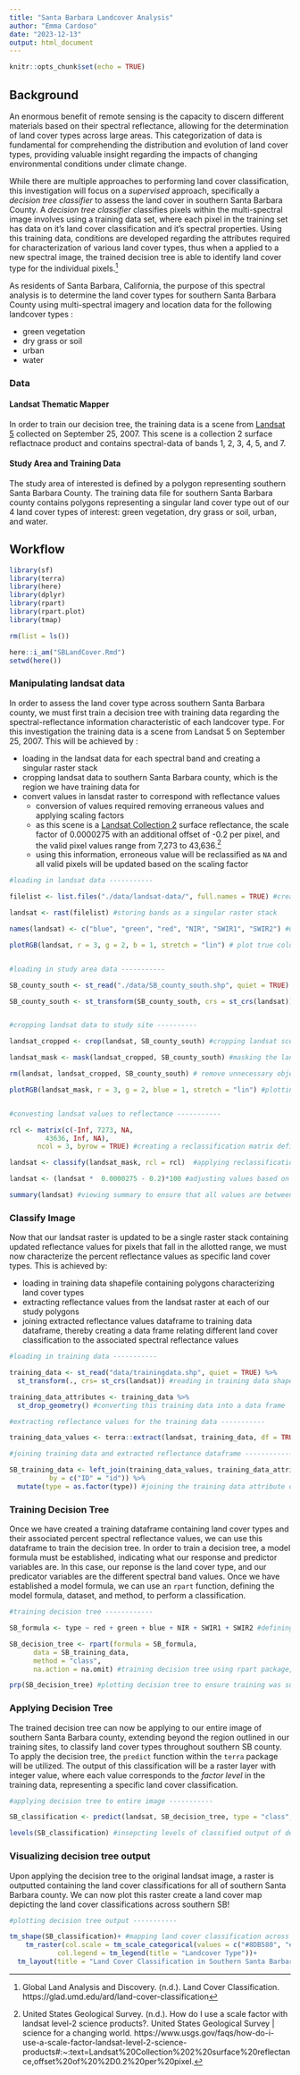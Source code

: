 ```yaml
---
title: "Santa Barbara Landcover Analysis"
author: "Emma Cardoso"
date: "2023-12-13"
output: html_document
---
```


```r
knitr::opts_chunk$set(echo = TRUE)
```

## Background


An enormous benefit of remote sensing is the capacity to discern different materials based on their spectral reflectance, allowing for the determination of land cover types across large areas. This categorization of data is fundamental for comprehending the distribution and evolution of land cover types, providing valuable insight regarding the impacts of changing environmental conditions under climate change. 

While there are multiple approaches to performing land cover classification, this investigation will focus on a *supervised* approach, specifically a *decision tree classifier* to assess the land cover in southern Santa Barbara County.  A *decision tree classifier* classifies pixels within the multi-spectral image involves using a training data set, where each pixel in the training set has data on it's land cover classification and it's spectral properties. Using this training data, conditions are developed regarding the attributes required for characterization of various land cover types, thus when a applied to a new spectral image, the trained decision tree is able to identify land cover type for the individual pixels.[^glad] 

As residents of Santa Barbara, California, the purpose of this spectral analysis is to determine the land cover types for southern Santa Barbara County using multi-spectral imagery and location data for the following landcover types :

-   green vegetation\
-   dry grass or soil\
-   urban\
-   water\



[^glad]:Global Land Analysis and Discovery. (n.d.).  Land Cover Classification. https://glad.umd.edu/ard/land-cover-classification 


### Data
#### Landsat Thematic Mapper
In order to train our decision tree, the training data is a scene from [Landsat 5](https://www.usgs.gov/landsat-missions/landsat-5) collected on September 25, 2007. This scene is a collection 2 surface reflactnace product and contains spectral-data of bands 1, 2, 3, 4, 5, and 7. 

#### Study Area and Training Data
The study area of interested is defined by a polygon representing southern Santa Barbara County. The training data file for southern Santa Barbara county contains polygons representing a singular land cover type out of our 4 land cover types of interest: green vegetation, dry grass or soil, urban, and water.
 
## Workflow
```r
library(sf)
library(terra)
library(here)
library(dplyr)
library(rpart)
library(rpart.plot)
library(tmap)

rm(list = ls())

here::i_am("SBLandCover.Rmd")
setwd(here())
```
### Manipulating landsat data
In order to assess the land cover type across southern Santa Barbara county, we must first train a decision tree with training data regarding the spectral-reflectance information characteristic of each landcover type. For this investigation the training data is a scene from Landsat 5 on September 25, 2007. This will be achieved by :

- loading in the landsat data for each spectral band and creating a singular raster stack\
- cropping landsat data to southern Santa Barbara county, which is the region we have training data for\
- convert values in lansdat raster to correspond with reflectance values\
    - conversion of values required removing erraneous values and applying scaling factors\
    - as this scene is a [Landsat Collection 2](https://www.usgs.gov/faqs/how-do-i-use-a-scale-factor-landsat-level-2-science-products#:~:text=Landsat%20Collection%202%20surface%20reflectance,offset%20of%20%2D0.2%20per%20pixel.) surface reflectance, the scale factor of 0.0000275 with an additional offset of -0.2 per pixel, and the valid pixel values range from 7,273 to 43,636.[^usgs]\
    - using this information, erroneous value will be reclassified as `NA` and all valid pixels will be updated based on the scaling factor
    

[^usgs]:United States Geological Survey. (n.d.). How do I use a scale factor with landsat level-2 science products?. United States Geological Survey | science for a changing world. https://www.usgs.gov/faqs/how-do-i-use-a-scale-factor-landsat-level-2-science-products#:~:text=Landsat%20Collection%202%20surface%20reflectance,offset%20of%20%2D0.2%20per%20pixel. 

```r
#loading in landsat data -----------

filelist <- list.files("./data/landsat-data/", full.names = TRUE) #creating a list containing the names all the six spectral band files

landsat <- rast(filelist) #storing bands as a singular raster stack

names(landsat) <- c("blue", "green", "red", "NIR", "SWIR1", "SWIR2") #updating layer names to match the spectral band data they contain

plotRGB(landsat, r = 3, g = 2, b = 1, stretch = "lin") # plot true color image, telling it what bands we would like to put in each color


#loading in study area data -----------

SB_county_south <- st_read("./data/SB_county_south.shp", quiet = TRUE) #reading in the shapefile for southern SB county 

SB_county_south <- st_transform(SB_county_south, crs = st_crs(landsat)) #reprojecting study aea polygon to match the CRS of the landsat data


#cropping landsat data to study site ----------

landsat_cropped <- crop(landsat, SB_county_south) #cropping landsat scene to match the extent of the study site

landsat_mask <- mask(landsat_cropped, SB_county_south) #masking the landsat raster to the sourthern region of Santa Barbara county

rm(landsat, landsat_cropped, SB_county_south) # remove unnecessary object from environment so that R does not need to maintain it in its memory 

plotRGB(landsat_mask, r = 3, g = 2, blue = 1, stretch = "lin") #plotting to ensure that we have masked to our study site, which contains our training data


#convesting landsat values to reflectance -----------

rcl <- matrix(c(-Inf, 7273, NA, 
         43636, Inf, NA),
       ncol = 3, byrow = TRUE) #creating a reclassification matrix defining the valid pixel range, assigning all pixels outside of this range to be NA

landsat <- classify(landsat_mask, rcl = rcl)  #applying reclassification matrix to landat raster

landsat <- (landsat *  0.0000275 - 0.2)*100 #adjusting values based on reflectance scaling factor to get reflectance applying, and multiplying by 100 to get percent reflectance

summary(landsat) #viewing summary to ensure that all values are between 0 - 100, indicated that adjustments were successfully applied
```
### Classify Image
Now that our landsat raster is updated to be a single raster stack containing updated reflectance values for pixels that fall in the allotted range, we must now characterize the percent reflectance values as specific land cover types. This is achieved by:

- loading in training data shapefile containing polygons characterizing land cover types\
- extracting reflectance values from the landsat raster at each of our study polygons\
- joining extracted reflectance values dataframe to training data dataframe, thereby creating a data frame relating different land cover classification to the associated spectral reflectance values

```r
#loading in training data -----------

training_data <- st_read("data/trainingdata.shp", quiet = TRUE) %>%  
  st_transform(., crs= st_crs(landsat)) #reading in training data shape file and reprojecting it to match the crs of the landsat raster

training_data_attributes <- training_data %>%
  st_drop_geometry() #converting this training data into a data frame

#extracting reflectance values for the training data -----------

training_data_values <- terra::extract(landsat, training_data, df = TRUE) #extracting landsat reflectance values at each of the training site polygons 

#joining training data and extracted reflectance dataframe ------------

SB_training_data <- left_join(training_data_values, training_data_attributes, 
          by = c("ID" = "id")) %>%
  mutate(type = as.factor(type)) #joining the training data attribute dataframe to the dataframe containing extracted reflectance values, and converting landcover type to a factor 
```
### Training Decision Tree
Once we have created a training dataframe containing land cover types and their associated percent spectral reflectance values, we can use this dataframe to train the decision tree. In order to train a decision tree, a model formula must be established, indicating what our response and predictor variables are. In this case, our reponse is the land cover type, and our predicator variables are the different spectral band values. Once we have established a model formula, we can use an `rpart` function, defining the model formula, dataset, and method, to perform a classification.

```r
#training decision tree ------------

SB_formula <- type ~ red + green + blue + NIR + SWIR1 + SWIR2 #defining model formula

SB_decision_tree <- rpart(formula = SB_formula,
      data = SB_training_data,
      method = "class",
      na.action = na.omit) #training decision tree using rpart package, setting the method to classification and telling it to omit any pixels valued NA from our analysis

prp(SB_decision_tree) #plotting decision tree to ensure training was successful

```

### Applying Decision Tree
The trained decision tree can now be applying to our entire image of southern Santa Barbara county, extending beyond the region outlined in our training sites, to classify land cover types throughout southern SB county. To apply the decision tree, the `predict` function within the `terra` package will be utilized. The output of this classification will be a raster layer with integer value, where each value corresponds to the *factor level* in the training data, representing a specific land cover classification. 

```r
#applying decision tree to entire image -----------

SB_classification <- predict(landsat, SB_decision_tree, type = "class", na.rm = TRUE) #telling predict function to predict our landsat scene data based on the trained decision tree, and telling the function to perdict by classification

levels(SB_classification) #insepcting levels of classified output of decision tree to investigate which integer values correspond with which land cover type
```
### Visualizing decision tree output
Upon applying the decision tree to the original landsat image, a raster is outputted containing the land cover classifications for all of southern Santa Barbara county. We can now plot this raster create a land cover map depicting the land cover classifications across southern SB!
```r
#plotting decision tree output -----------

tm_shape(SB_classification)+ #mapping land cover classification across southern Santa Barbara county
    tm_raster(col.scale = tm_scale_categorical(values = c("#8DB580", "#F2DDA4", "#7E8987", "#6A8EAE")), #changing color palette to logicallt match landcover type
            col.legend = tm_legend(title = "Landcover Type"))+
  tm_layout(title = "Land Cover Classification in Southern Santa Barbara County", title.position = c("right", "bottom"))
```

